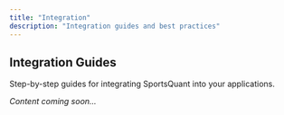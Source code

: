 ```yaml
---
title: "Integration"
description: "Integration guides and best practices"
---
```


## Integration Guides

Step-by-step guides for integrating SportsQuant into your applications.

*Content coming soon...* 
